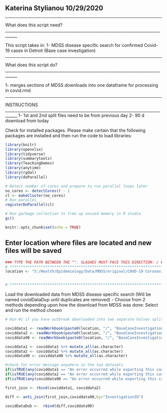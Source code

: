 ## Katerina Stylianou 10/29/2020 ##
____________________________________________________________________________________
What does this script need?
  ____________________________________________________________________________________

This script takes in:
  1- MDSS disease specific search for confirmed Covid-19 cases in Detroit (Base case investigation)


____________________________________________________________________________________
What does this script do?
  ____________________________________________________________________________________

  1- merges sections of MDSS downloads into one dataframe for processing in covid.rmd

__________________________________________________________________________________
INSTRUCTIONS
____________________________________________________________________________________
1- 1st and 2nd split files need to be from previous day
2- 90 d download from today


Check for installed packages. Please make certain that the following packages are installed and then run the code to load libraries:
```{r packages}
library(knitr)
library(openxlsx)
library(tidyverse)
library(summarytools)
library(TeachingDemos)
library(anytime)
library(rgdal)
library(doParallel)

# Detect number of cores and prepare to run parallel loops later
no_cores <- detectCores() - 1  
cl <- makeCluster(no_cores)  
# Run parallel
registerDoParallel(cl) 

# Run garbage collection to free up unused memory in R studio
gc()

```

```{r setup}
knitr::opts_chunk$set(echo = TRUE)
```

## Enter location where files are located and new files will be saved
```{r location ## Samantha Lynn Bell DHD 02/2020 ##}

### TYPE THE PATH BETWEEN THE "". SLASHES MUST FACE THIS DIRECTION: / ###
# ************************************************************************************#
location <- "S:/Health/Epidemiology/Data/MDSS/original/COVD-19 Coronavirus/2020_03_Coronavirus"


# ************************************************************************************#
```

Load the downloaded data from MDSS disease specific search
(Will be named covidDataDup until duplicates are removed)
- Choose from 2 methods depending upon how the download from MDSS was done:
  Select and run the method chosen
  
```{r loadData ## Caleb Ward / Samantha Lynn Bell DHD 2020 ##}
# Run #1 if you have outbreak downloaded into two separate halves split by specified referral dates

coviddata1 <- readWorkbook(paste0(location, "/", "BaseCaseInvestigation1sthalf.xlsx"), sheet = 1, na.strings = c('NA', '#N/A', ''), detectDates = TRUE) 
coviddata2 <- readWorkbook(paste0(location, "/", "BaseCaseInvestigation2ndhalf.xlsx"), sheet = 1, na.strings = c('NA', '#N/A', ''), detectDates = TRUE) 
coviddata90 <- readWorkbook(paste0(location, "/", "BaseCaseInvestigation90.xlsx"), sheet = 1, na.strings = c('NA', '#N/A', ''), detectDates = TRUE) 

coviddata1 <- coviddata1 %>% mutate_all(as.character)
coviddata2 <- coviddata2 %>% mutate_all(as.character)
coviddata90 <- coviddata90 %>% mutate_all(as.character)

#check for error message anywhere in the two datasets
if(isTRUE(any(coviddata1 == "An error occurred while exporting this case."))){stop("WARNING! There are errors in the 1st-half download file.")}
if(isTRUE(any(coviddata2 == "An error occurred while exporting this case."))){stop("WARNING! There are errors in the 2nd-half download file.")}
if(isTRUE(any(coviddata90 == "An error occurred while exporting this case."))){stop("WARNING! There are errors in 90 ddownload file.")}

first_join <- rbind(coviddata1, coviddata2)

diff <- anti_join(first_join,coviddata90,by="InvestigationID")

covidDataDub <-  rbind(diff,coviddata90)


```
